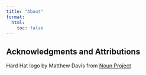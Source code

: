 ```yaml
---
title: "About"
format:
  html:
    toc: false
---
```


## Acknowledgments and Attributions

Hard Hat logo by Matthew Davis from <a href="https://thenounproject.com/browse/icons/term/hard-hat/" target="_blank" title="Hard Hat Icons">Noun Project</a>
